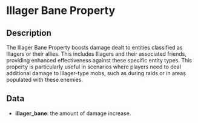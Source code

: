 # Illager Bane Property

## Description

  
The Illager Bane Property boosts damage dealt to entities classified as Illagers or their allies. This includes Illagers and their associated friends, providing enhanced effectiveness against these specific entity types.This property is particularly useful in scenarios where players need to deal additional damage to Illager-type mobs, such as during raids or in areas populated with these enemies.

## Data

- **illager_bane**:  the amount of damage increase.

